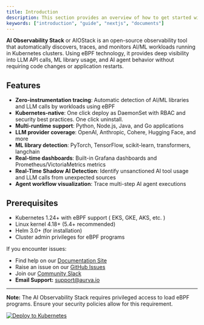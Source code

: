 ```yaml
---
title: Introduction
description: This section provides an overview of how to get started with AI Observability Stack.
keywords: ["introduction", "guide", "nextjs", "documents"]
---
```




**AI Observability Stack** or AIOStack is an open-source observability tool that automatically discovers, 
traces, and monitors AI/ML workloads running in Kubernetes clusters. Using eBPF technology, it provides deep visibility into LLM API calls, ML library usage, and AI agent behavior without requiring code changes or application restarts.

## Features

- **Zero-instrumentation tracing**: Automatic detection of AI/ML libraries and LLM calls by workloads using eBPF
- **Kubernetes-native**: One click deploy as DaemonSet with RBAC and security best practices. One click uninstall.
- **Multi-runtime support**: Python, Node.js, Java, and Go applications
- **LLM provider coverage**: OpenAI, Anthropic, Cohere, Hugging Face, and more
- **ML library detection**: PyTorch, TensorFlow, scikit-learn, transformers, langchain
- **Real-time dashboards**: Built-in Grafana dashboards and Prometheus/VictoriaMetrics metrics
- **Real-Time Shadow AI Detection**: Identify unsanctioned AI tool usage and LLM calls from unexpected sources
- **Agent workflow visualization**: Trace multi-step AI agent executions



## Prerequisites

- Kubernetes 1.24+ with eBPF support ( EKS, GKE, AKS, etc. )
- Linux kernel 4.18+ (5.4+ recommended)
- Helm 3.0+ (for installation)
- Cluster admin privileges for eBPF programs

<CardGrid>
  <Card
    subtitle="Instructions"
    title="Deployment"
    description="Follow the quick start guide to install AIOStack and get up and running."
    href="/docs/installation"
  />
  <Card
    subtitle="Setup"
    title="Configuration"
    description="Configure your AIOStack and discover what you can do with it."
    href="/docs/home/setup"
    external={false}
  />
</CardGrid>



If you encounter issues:

- Find help on our [Documentation Site](https://ai.staging.aurva.io)
- Raise an issue on our [GitHub Issues](https://github.com/aurva-io/ai-observability-stack/issues)
- Join our [Community Slack](https://join.slack.com/t/av-ai-observability/shared_invite/zt-24000000000000000000000000000000)
- **Email Support:** support@aurva.io

---

**Note:** The AI Observability Stack requires privileged access to load eBPF programs. Ensure your security policies allow for this requirement.

[![Deploy to Kubernetes](https://img.shields.io/badge/Deploy%20to-Kubernetes-326CE5?style=for-the-badge&logo=kubernetes)](https://github.com/aurva-io/ai-observability-stack)

